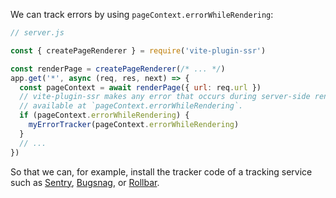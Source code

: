 We can track errors by using `pageContext.errorWhileRendering`:

```js
// server.js

const { createPageRenderer } = require('vite-plugin-ssr')

const renderPage = createPageRenderer(/* ... */)
app.get('*', async (req, res, next) => {
  const pageContext = await renderPage({ url: req.url })
  // vite-plugin-ssr makes any error that occurs during server-side rendering
  // available at `pageContext.errorWhileRendering`.
  if (pageContext.errorWhileRendering) {
    myErrorTracker(pageContext.errorWhileRendering)
  }
  // ...
})
```

So that we can, for example, install the tracker code of a tracking service such as [Sentry](https://sentry.io/), [Bugsnag](https://www.bugsnag.com/), or [Rollbar](https://rollbar.com/).
